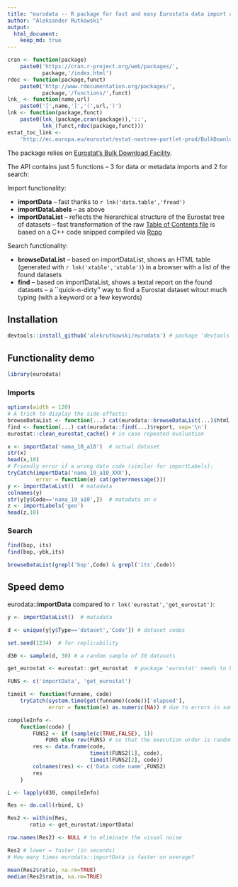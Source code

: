 ```yaml
---
title: "eurodata -- R package for fast and easy Eurostata data import and search"
author: "Aleksander Rutkowski"
output:
  html_document:
    keep_md: true
---
```


<style type="text/css">
.main-container {
  max-width: 1280px;
}
</style>

```r
cran <- function(package)
    paste0('https://cran.r-project.org/web/packages/',
           package,'/index.html')
rdoc <- function(package,funct)
    paste0('http://www.rdocumentation.org/packages/',
           package,'/functions/',funct)
lnk_ <- function(name,url)
    paste0('[',name,']','(',url,')')
lnk <- function(package,funct)
    paste0(lnk_(package,cran(package)),'::',
           lnk_(funct,rdoc(package,funct)))
estat_toc_link <-
    'http://ec.europa.eu/eurostat/estat-navtree-portlet-prod/BulkDownloadListing?file=table_of_contents_en.txt'
```

The package relies on [Eurostat's Bulk Download Facility](http://ec.europa.eu/eurostat/data/bulkdownload).

The API contains just 5 functions -- 3 for data or metadata imports and 2 for search:

Import functionality:

- **importData** -- fast thanks to `r lnk('data.table','fread')`
- **importDataLabels** -- as above
- **importDataList** -- reflects the hierarchical structure of the Eurostat tree of datasets --
fast transformation of the raw [Table of Contents file](`r estat_toc_link`)
is based on a C++ code snipped compiled via [Rcpp](`r cran('Rcpp')`)  

Search functionality:

- **browseDataList** -- based on importDataList, shows an HTML table
(generated with `r lnk('xtable','xtable')`) in a browser with a list of the found datasets
- **find** -- based on importDataList, shows a textal report on the found datasets --
a ``quick-n-dirty'' way to find a Eurostat dataset witout much typing (with a keyword or a few keywords)

## Installation

```r
devtools::install_github('alekrutkowski/eurodata') # package 'devtools' needs to be installed
```

## Functionality demo

```r
library(eurodata)
```

### Imports

```r
options(width = 120)
# A trick to display the side-effects:
browseDataList <- function(...) cat(eurodata::browseDataList(...)$html, sep='\n')
find <- function(...) cat(eurodata::find(...)$report, sep='\n')
eurostat::clean_eurostat_cache() # in case repeated evaluation
```

```r
x <- importData('nama_10_a10')  # actual dataset
str(x)
head(x,10)
# Friendly error if a wrong data code (similar for importLabels):
tryCatch(importData('nama_10_a10_XXX'),
         error = function(e) cat(geterrmessage()))
y <- importDataList()  # matadata
colnames(y)
str(y[y$Code=='nama_10_a10',])  # matadata on x
z <- importLabels('geo')
head(z,10)
```

### Search

```r
find(bop, its)
find(bop,-ybk,its)
```

```r
browseDataList(grepl('bop',Code) & grepl('its',Code))
```

## Speed demo

eurodata::**importData** compared to `r lnk('eurostat','get_eurostat')`:

```r
y <- importDataList()  # matadata

d <- unique(y[y$Type=='dataset','Code']) # dataset codes

set.seed(1234)  # for replicability

d30 <- sample(d, 30) # a random sample of 30 datasets

get_eurostat <- eurostat::get_eurostat  # package 'eurostat' needs to be installed

FUNS <- c('importData', 'get_eurostat')

timeit <- function(funname, code)
    tryCatch(system.time(get(funname)(code))['elapsed'],
             error = function(e) as.numeric(NA)) # due to errors in some 'eurostat' package imports

compileInfo <-
    function(code) {
        FUNS2 <- if (sample(c(TRUE,FALSE), 1))
            FUNS else rev(FUNS) # so that the execution order is random
        res <- data.frame(code,
                          timeit(FUNS2[1], code),
                          timeit(FUNS2[2], code))
        colnames(res) <- c('Data code name',FUNS2)
        res
    }
```

```r
L <- lapply(d30, compileInfo)
```

```r
Res <- do.call(rbind, L)

Res2 <- within(Res,
       ratio <- get_eurostat/importData)

row.names(Res2) <- NULL # to eliminate the visual noise

Res2 # lower = faster (in seconds)
# How many times eurodata::importData is faster on average?

mean(Res2$ratio, na.rm=TRUE)
median(Res2$ratio, na.rm=TRUE)
```
